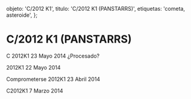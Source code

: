 
  objeto: 'C/2012 K1',
  titulo: 'C/2012 K1 (PANSTARRS)',
  etiquetas: 'cometa, asteroide',
};

# C/2012 K1 (PANSTARRS)

<Imagen
  src="objeto/c2012-k1_20140523_4_2012k1-pro.jpg"
  fecha="20140523"
/>

C 2012K1 23 Mayo 2014 ¿Procesado?

<Imagen
  src="objeto/c2012-k1_20140522_3_c2012k1_20140522_i88.jpg"
  fecha="20140522"
/>

2012K1 22 Mayo 2014

<Imagen
  src="objeto/c2012-k1_20140423_2_c2012k1_20140423_i881.jpg"
  fecha="20140423"
/>

Comprometerse 2012K1 23 Abril 2014

<Imagen
  src="objeto/c2012-k1_20140307_1_2012k1lrgb_20140307_i88.jpg"
  fecha="20140307"
/>

C2012K1 7 Marzo 2014